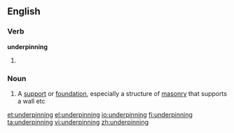 ==English==

===Verb===
'''underpinning'''

# {{present participle of|[[underpin]]}}

===Noun===
{{wikipedia}}
{{en-noun}}

# A [[support]] or [[foundation]], especially a structure of [[masonry]] that supports a wall etc

[[et:underpinning]]
[[el:underpinning]]
[[io:underpinning]]
[[fi:underpinning]]
[[ta:underpinning]]
[[vi:underpinning]]
[[zh:underpinning]]